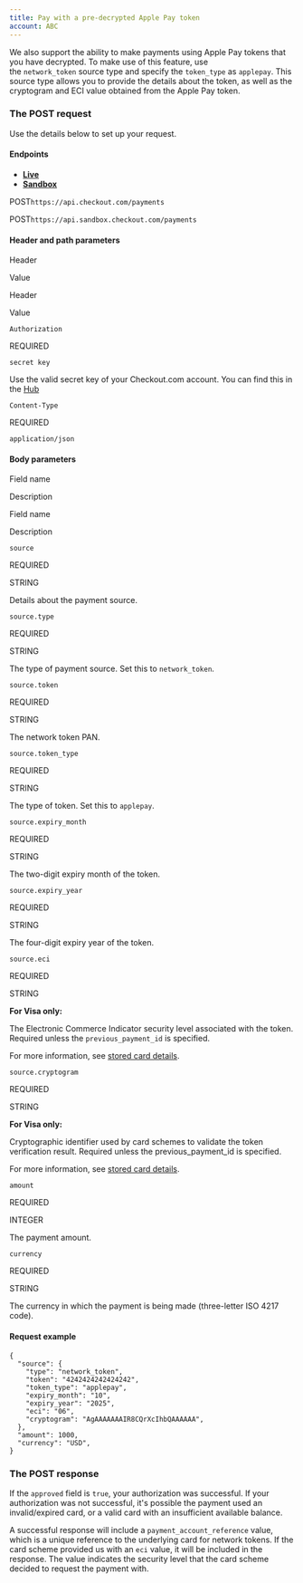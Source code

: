```yaml
---
title: Pay with a pre-decrypted Apple Pay token
account: ABC
---
```


We also support the ability to make payments using Apple Pay tokens that you have decrypted. To make use of this feature, use the `network_token` source type and specify the `token_type` as `applepay`. This source type allows you to provide the details about the token, as well as the cryptogram and ECI value obtained from the Apple Pay token.

### The POST request

Use the details below to set up your request.

#### Endpoints

*   [**Live**](#tabs-9b73db56-f8da-488a-ae05-ff8884757558-1)
*   [**Sandbox**](#tabs-9b73db56-f8da-488a-ae05-ff8884757558-2)

POST`https://api.checkout.com/payments`

POST`https://api.sandbox.checkout.com/payments`

#### Header and path parameters

Header

Value

Header

Value

`Authorization`

REQUIRED

`secret key`

Use the valid secret key of your Checkout.com account. You can find this in the [Hub](https://hub.checkout.com/v2)

`Content-Type`

REQUIRED

`application/json`

#### Body parameters

Field name

Description

Field name

Description

`source`

REQUIRED

STRING

Details about the payment source.

`source.type`

REQUIRED

STRING

The type of payment source. Set this to `network_token`.

`source.token`

REQUIRED

STRING

The network token PAN.

`source.token_type`

REQUIRED

STRING

The type of token. Set this to `applepay`.

`source.expiry_month`

REQUIRED

STRING

The two-digit expiry month of the token.

`source.expiry_year`

REQUIRED

STRING

The four-digit expiry year of the token.

`source.eci`

REQUIRED

STRING

  

**For Visa only:**

The Electronic Commerce Indicator security level associated with the token. Required unless the `previous_payment_id` is specified.

For more information, see [stored card details](/display/DOCS/Requirements+for+stored+payment+details).  

`source.cryptogram`

REQUIRED

STRING

  

**For Visa only:**

Cryptographic identifier used by card schemes to validate the token verification result. Required unless the previous\_payment\_id is specified.

For more information, see [stored card details](/display/DOCS/Requirements+for+stored+payment+details).

`amount`

REQUIRED

INTEGER

The payment amount.

`currency`

REQUIRED

STRING

The currency in which the payment is being made (three-letter ISO 4217 code).

#### Request example

    {
      "source": {
        "type": "network_token",
        "token": "4242424242424242",
        "token_type": "applepay",
        "expiry_month": "10",
        "expiry_year": "2025",
        "eci": "06",
        "cryptogram": "AgAAAAAAAIR8CQrXcIhbQAAAAAA",
      },
      "amount": 1000,
      "currency": "USD",
    }

### The POST response

If the `approved` field is `true`, your authorization was successful. If your authorization was not successful, it's possible the payment used an invalid/expired card, or a valid card with an insufficient available balance.

A successful response will include a `payment_account_reference` value, which is a unique reference to the underlying card for network tokens. If the card scheme provided us with an `eci` value, it will be included in the response. The value indicates the security level that the card scheme decided to request the payment with.
